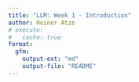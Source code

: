 ```yaml
---
title: "LLM: Week 1 - Introduction"
author: Heiner Atze
# execute:
#   cache: true
format:
  gfm:
    output-ext: "md"
    output-file: "README"
---
```

